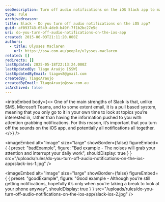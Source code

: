 ```yaml
---
seoDescription: Turn off audio notifications on the iOS Slack app to maintain a pull-based system and minimize distractions.
type: rule
archivedreason:
title: Slack - Do you turn off audio notifications on the iOS app?
guid: af093748-6549-4de0-b49f-7f1b2bc27e5c
uri: do-you-turn-off-audio-notifications-on-the-ios-app
created: 2015-06-03T21:11:20.000Z
authors:
  - title: Ulysses Maclaren
    url: https://ssw.com.au/people/ulysses-maclaren
related: []
redirects: []
lastUpdated: 2025-05-18T22:13:24.000Z
lastUpdatedBy: Tiago Araújo [SSW]
lastUpdatedByEmail: tiagov8@gmail.com
createdBy: TiagoAraujo
createdByEmail: TiagoAraujo@ssw.com.au
isArchived: false
---
```


<introEmbed
  body={<>
One of the main strengths of Slack is that, unlike SMS, Microsoft Teams, and to some extent email, it is a pull based system, meaning that you only go to it in your own time to look at topics you’re interested in, rather than having the information pushed to you with attention grabbing notifications. For this reason, it’s important that you turn off the sounds on the iOS app, and potentially all notifications all together.
  </>}
/>

<imageEmbed
  alt="Image"
  size="large"
  showBorder={false}
  figureEmbed={ {
    preset: "badExample",
    figure: "Bad example - The noises will grab your attention and interrupt your daily work",
    shouldDisplay: true
  } }
  src="/uploads/rules/do-you-turn-off-audio-notifications-on-the-ios-app/slack-ios-1.jpg"
/>


<imageEmbed
  alt="Image"
  size="large"
  showBorder={false}
  figureEmbed={ {
    preset: "goodExample",
    figure: "Good example - Although you’re still getting notifications, hopefully it’s only when you’re taking a break to look at your phone anyway",
    shouldDisplay: true
  } }
  src="/uploads/rules/do-you-turn-off-audio-notifications-on-the-ios-app/slack-ios-2.jpg"
/>
